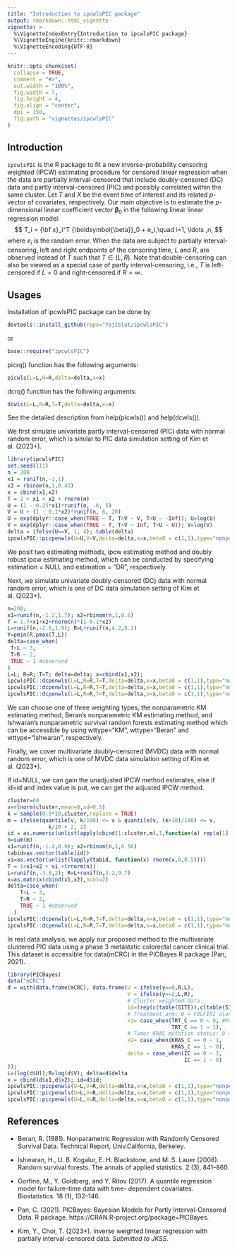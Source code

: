```yaml
---
title: "Introduction to ipcwlsPIC package"
output: rmarkdown::html_vignette
vignette: >
  %\VignetteIndexEntry{Introduction to ipcwlsPIC package}
  %\VignetteEngine{knitr::rmarkdown}
  %\VignetteEncoding{UTF-8}
---
```

  
```r
knitr::opts_chunk$set(
  collapse = TRUE,
  comment = "#>",
  out.width = "100%",
  fig.width = 7,
  fig.height = 4,
  fig.align = "center",
  dpi = 150,
  fig.path = "vignettes/ipcwlsPIC"
)
```


## Introduction

`ipcwlsPIC` is the R package to fit a new inverse-probability censoring weighted (IPCW) estimating procedure for censored linear regression when the data are partially interval-censored that include doubly-censored (DC) data and partly interval-censored (PIC) and possibly correlated within the same cluster.
Let $T$ and $X$ be the event time of interest and its related $p$-vector of covariates, respectively.
Our main objective is to estimate 
the $p$-dimensional linear coefficient vector ${\boldsymbol{\beta}}_0$
in the following linear linear regression model:
$$
T_i = {\bf x}_i^T {\boldsymbol{\beta}}_0 + e_i,\quad i=1, \ldots ,n, 
$$
where $e_i$ is the random error.
When the data are subject to partially interval-censoring, 
left and right endpoints of the censoring time, $L$ and $R$,
are observed instead of $T$ such that $T\in(L,R)$.
Note that double-censoring  can also  be viewed as 
a special case of partly interval-censoring, 
i.e., $T$ is left-censored if $L=0$ and right-censored if $R=\infty$. 



## Usages

Installation of ipcwlsPIC package can be done by
```r
devtools::install_github(repo="YejiStat/ipcwlsPIC")
```

or
```r
base::require("ipcwlsPIC")
```


picrq() function has the following arguments:
```r
picwls(L=L,R=R,delta=delta,x=x)
```

dcrq() function has the following arguments:
```r
dcwls(L=L,R=R,T=T,delta=delta,x=x)
```

See the detailed description from help(picwls()) and help(dcwls()).

We first simulate univariate partly interval-censored (PIC) data with normal random error, which is similar to PIC data simulation setting of Kim et al. (2023+).

```r
library(ipcwlsPIC)
set.seed(111)
n = 200
x1 = runif(n,-1,1)
x2 = rbinom(n,1,0.43)
x = cbind(x1,x2)
T = 2 + x1 + x2 + rnorm(n)
U = (1 - 0.25*x1)*runif(n, -6, 5)
V = U + (1 - 0.1*x2)*runif(n, 6, 20)
U = exp(dplyr::case_when(TRUE ~ T, T>V ~ V, T<U ~ -Inf)); U=log(U)
V = exp(dplyr::case_when(TRUE ~ T, T>V ~ Inf, T<U ~ U)); V=log(V)
delta = ifelse(U==V, 1, 4); table(delta)
ipcwlsPIC::picpenwls(U=U,V=V,delta=delta,x=x,beta0 = c(1,1),type="nonpenalty")$res
```

We posit two estimating methods, ipcw estimating method and doubly robust ipcw estimating method, which can be conducted by specifying estimation = NULL and estimation = "DR", respectively.

Next, we simulate univariate doubly-censored (DC) data with normal random error, which is one of DC data simulation setting of Kim et al. (2023+).

```r
n=200; 
x1=runif(n,-1.2,1.7); x2=rbinom(n,1,0.6)
T = 1.7+x1+x2+rnorm(n)*(1-0.1*x2)
L=runif(n,-2.8,1.9); R=L+runif(n,4.2,8.1)
Y=pmin(R,pmax(T,L))
delta=case_when(
 T<L ~ 3,
 T>R ~ 2,
 TRUE ~ 1 #observed
)
L=L; R=R; T=T; delta=delta; x=cbind(x1,x2);
ipcwlsPIC::dcpenwls(L=L,R=R,T=T,delta=delta,x=x,beta0 = c(1,1),type="nonpenalty")$res
ipcwlsPIC::dcpenwls(L=L,R=R,T=T,delta=delta,x=x,beta0 = c(1,1),type="nonpenalty",wttype = "Beran", hlimit = 0.1)$res
ipcwlsPIC::dcpenwls(L=L,R=R,T=T,delta=delta,x=x,beta0 = c(1,1),type="nonpenalty",wttype = "Ishwaran")$res
```

We can choose one of three weighting types, the nonparametric KM estimating method, Beran's nonparametric KM estimating method, and Ishwaran's nonparametric survival random forests estimating method which can be accessible by using wttype="KM", wttype="Beran" and wttype="Ishwaran", respectively.

Finally, we cover multivariate doubly-censored (MVDC) data with normal random error, which is one of MVDC data simulation setting of Kim et al. (2023+).

If id=NULL, we can gain the unadjusted IPCW method estimates, else if id=id and index value is put, we can get the adjusted IPCW method.
```r
cluster=60
v=rlnorm(cluster,mean=0,sd=0.5)
k = sample(0:9*10,cluster,replace = TRUE)
m = ifelse(quantile(v, k/100) <= v & quantile(v, (k+10)/100) <= v,
             k/10 + 2, 2)
id = as.numeric(unlist(apply(cbind(1:cluster,m),1,function(a) rep(a[1],a[2]))))
n=sum(m)
x1=runif(n,-1.4,0.9); x2=rbinom(n,1,0.56)
tabid=as.vector(table(id))
vi=as.vector(unlist(lapply(tabid, function(x) rnorm(x,0,0.5))))
T = 1+x1+x2 + vi +(rnorm(n))
L=runif(n,-3.8,2); R=L+runif(n,3.2,9.7)
x=as.matrix(cbind(x1,x2),ncol=2)
delta=case_when(
    T<L ~ 3,
    T>R ~ 2,
    TRUE ~ 1 #observed
  )
ipcwlsPIC::dcpenwls(L=L,R=R,T=T,delta=delta,x=x,beta0 = c(1,1),type="nonpenalty",wttype="KM",id=NULL)$res
ipcwlsPIC::dcpenwls(L=L,R=R,T=T,delta=delta,x=x,beta0 = c(1,1),type="nonpenalty",wttype="KM",id=id,index = 1)$res
```

In real data analysis, we apply our proposed method to the multivariate clustered PIC data using a phase 3 metastatic colorectal cancer clinical trial. This dataset is accessible for data(mCRC) in the PICBayes R package (Pan, 2021).

```r
library(PICBayes)
data("mCRC")
d = with(data.frame(mCRC), data.frame(U = ifelse(y==0,R,L),
                                      V = ifelse(y==2,L,R),
                                      # Cluster weighted data
                                      id=(rep(c(table(SITE)),c(table(SITE)))),
                                      # Treatment arm: 0 = FOLFIRI alone, 1 = Panitumumab + FOLFIRI.
                                      x1= case_when(TRT_C == 0 ~ 0, #Pan et al data
                                                    TRT_C == 1 ~ 1),
                                      # Tumor KRAS mutation status: 0 = wild-type, 1 = mutant.
                                      x2= case_when(KRAS_C == 0 ~ 1,
                                                    KRAS_C == 1 ~ 0),
                                      delta = case_when(IC == 0 ~ 1,
                                                        IC == 1 ~ 0)
));
L=(log(d$U));R=log(d$V); delta=d$delta
x = cbind(d$x1,d$x2); id=d$id;
ipcwlsPIC::picpenwls(U=L,V=R,delta=delta,x=x,beta0 = c(1,1),type="nonpenalty")$res
ipcwlsPIC::picpenwls(U=L,V=R,delta=delta,x=x,beta0 = c(1,1),type="nonpenalty",index = 1)$res
ipcwlsPIC::picpenwls(U=L,V=R,delta=delta,x=x,beta0 = c(1,1),type="nonpenalty",wttype="Beran",hlimit=0.1,id=id,index = 1)$res
```


## References

* Beran, R. (1981). Nonparametric Regression with Randomly Censored Survival Data. Technical Report, Univ.California, Berkeley.

* Ishwaran, H., U. B. Kogalur, E. H. Blackstone, and M. S. Lauer (2008). Random survival forests. The annals of applied statistics. 2 (3), 841–860.

* Gorfine, M., Y. Goldberg, and Y. Ritov (2017). A quantile regression model for failure-time data with time-
dependent covariates. Biostatistics. 18 (1), 132–146.

* Pan, C. (2021). 
PICBayes: Bayesian Models for Partly Interval-Censored Data. R package. 
https://CRAN.R-project.org/package=PICBayes.

* Kim, Y., Choi, T. (2023+). 
Inverse weighted linear regression with partially interval-censored data.
*Submitted to JKSS*.